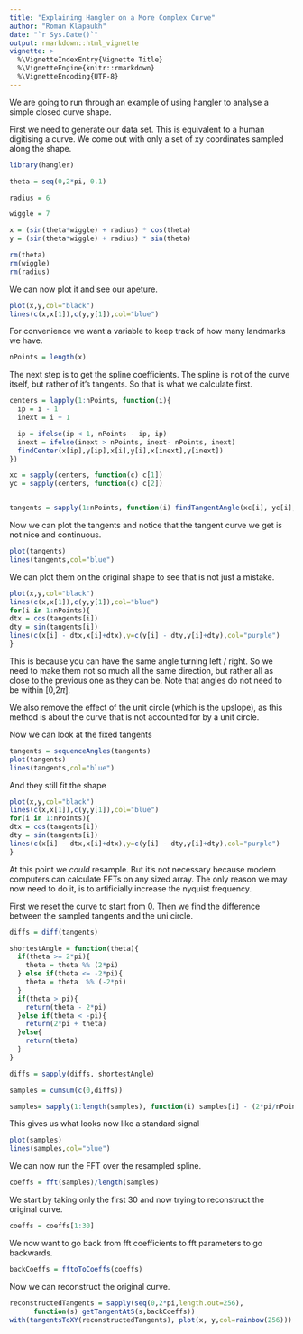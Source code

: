 ```yaml
---
title: "Explaining Hangler on a More Complex Curve"
author: "Roman Klapaukh"
date: "`r Sys.Date()`"
output: rmarkdown::html_vignette
vignette: >
  %\VignetteIndexEntry{Vignette Title}
  %\VignetteEngine{knitr::rmarkdown}
  %\VignetteEncoding{UTF-8}
---
```


We are going to run through an example of using hangler to analyse a simple
closed curve shape. 


First we need to generate our data set. This is equivalent to a human digitising
a curve. We come out with only a set of xy coordinates sampled along the shape. 

```r
library(hangler)
```

```r
theta = seq(0,2*pi, 0.1)

radius = 6

wiggle = 7

x = (sin(theta*wiggle) + radius) * cos(theta)
y = (sin(theta*wiggle) + radius) * sin(theta)

rm(theta)
rm(wiggle)
rm(radius)
```

We can now plot it and see our apeture.

```r
plot(x,y,col="black")
lines(c(x,x[1]),c(y,y[1]),col="blue")
```

For convenience we want a variable to keep track of how many landmarks we have. 

```r
nPoints = length(x)
```

The next step is to get the spline coefficients. The spline is not of the 
curve itself, but rather of it's tangents. So that is what we calculate 
first.

```r
centers = lapply(1:nPoints, function(i){
  ip = i - 1
  inext = i + 1

  ip = ifelse(ip < 1, nPoints - ip, ip) 
  inext = ifelse(inext > nPoints, inext- nPoints, inext) 
  findCenter(x[ip],y[ip],x[i],y[i],x[inext],y[inext])
})

xc = sapply(centers, function(c) c[1])
yc = sapply(centers, function(c) c[2])


tangents = sapply(1:nPoints, function(i) findTangentAngle(xc[i], yc[i], x[i], y[i]))
```

Now we can plot the tangents and notice that the tangent curve we get is not 
nice and continuous.

```r
plot(tangents)
lines(tangents,col="blue")
```

We can plot them on the original shape to see that is not just a mistake.

```r
plot(x,y,col="black")
lines(c(x,x[1]),c(y,y[1]),col="blue")
for(i in 1:nPoints){
dtx = cos(tangents[i])
dty = sin(tangents[i])
lines(c(x[i] - dtx,x[i]+dtx),y=c(y[i] - dty,y[i]+dty),col="purple")
}
```

This is because you can have the same angle turning left / right. So we need
to make them not so much all the same direction, but rather all as close to the
previous one as they can be. Note that angles do not need to be within 
[0,2$\pi$].

We also remove the effect of the unit circle (which is the upslope), as this
method is about the curve that is not accounted for by a unit circle.

Now we can look at the fixed tangents

```r
tangents = sequenceAngles(tangents)
plot(tangents)
lines(tangents,col="blue")
```

And they still fit the shape

```r
plot(x,y,col="black")
lines(c(x,x[1]),c(y,y[1]),col="blue")
for(i in 1:nPoints){
dtx = cos(tangents[i])
dty = sin(tangents[i])
lines(c(x[i] - dtx,x[i]+dtx),y=c(y[i] - dty,y[i]+dty),col="purple")
}
```

At this point we *could* resample. But it's not necessary because modern
computers can calculate FFTs on any sized array. The only reason we may now
need to do it, is to artificially increase the nyquist frequency.

First we reset the curve to start from 0.
Then we find the difference between the sampled tangents and the uni circle. 

```r
diffs = diff(tangents)

shortestAngle = function(theta){
  if(theta >= 2*pi){
    theta = theta %% (2*pi)
  } else if(theta <= -2*pi){
    theta = theta  %% (-2*pi)
  }
  if(theta > pi){
    return(theta - 2*pi)
  }else if(theta < -pi){
    return(2*pi + theta)
  }else{
    return(theta)
  }
}

diffs = sapply(diffs, shortestAngle)

samples = cumsum(c(0,diffs))

samples= sapply(1:length(samples), function(i) samples[i] - (2*pi/nPoints)*(i-1)) 
```

This gives us what looks now like a standard signal

```r
plot(samples)
lines(samples,col="blue")
```

We can now run the FFT over the resampled spline. 

```r
coeffs = fft(samples)/length(samples)
```

We start by taking only the first 30 and now trying to reconstruct the original
curve. 

```r
coeffs = coeffs[1:30]
```


We now want to go back from fft coefficients to fft parameters to go backwards.

```r
backCoeffs = fftoToCoeffs(coeffs)
```

Now we can reconstruct the original curve. 

```r
reconstructedTangents = sapply(seq(0,2*pi,length.out=256),
      function(s) getTangentAtS(s,backCoeffs))
with(tangentsToXY(reconstructedTangents), plot(x, y,col=rainbow(256)))
```
